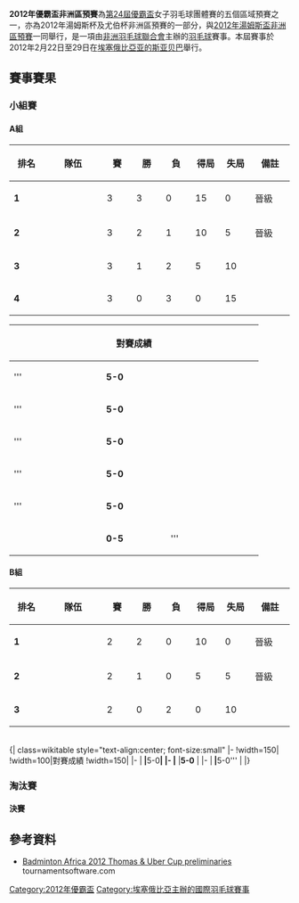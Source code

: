 {{noteTA|G1=Badminton}}
{{infobox badminton event
|name           = 2012年優霸盃<br/>非洲區預賽
|image          = 
|size           = 
|caption        = 
|dates          = 2012年2月22日－2月29日
|number_edition = 
|level          =
|prize_money    =
|location       = {{ETH}}[[亚的斯亚贝巴|亚的斯亚贝巴]]
|venue          = 
}}
'''2012年優霸盃非洲區預賽'''為[[2012年優霸盃|第24屆優霸盃]]女子羽毛球團體賽的五個區域預賽之一，亦為2012年湯姆斯杯及尤伯杯非洲區預賽的一部分，與[[2012年湯姆斯盃非洲區預賽|2012年湯姆斯盃非洲區預賽]]一同舉行，是一項由[[非洲羽毛球聯合會|非洲羽毛球聯合會]]主辦的[[羽毛球|羽毛球]]賽事。本屆賽事於2012年2月22日至29日在[[埃塞俄比亞|埃塞俄比亞]][[亚的斯亚贝巴|亚的斯亚贝巴]]舉行。

==賽事賽果==
===小組賽===
{{col-begin}}
{{col-2}}
====A組====
{| class=wikitable style="text-align:center; font-size:small" 
!width=50|排名
!width=100|隊伍
!width=40|賽
!width=40|勝
!width=40|負
!width=40|得局
!width=40|失局
!width=60|備註
|-bgcolor=ccffcc
|'''1'''||style="text-align:left"|{{bat|RSA}}||3||3||0||15||0||晉級
|-bgcolor=ccffcc
|'''2'''||style="text-align:left"|{{bat|MRI}}||3||2||1||10||5||晉級
|-bgcolor=ffcccc
|'''3'''||style="text-align:left"|{{bat|UGA}}||3||1||2||5||10||
|-bgcolor=ffcccc
|'''4'''||style="text-align:left"|{{bat|ETH}}||3||0||3||0||15||
|}

{| class=wikitable style="text-align:center; font-size:small" 
|-
!width=150|
!width=100|對賽成績
!width=150|
|-
|'''{{bat|RSA}}
|'''5-0'''
|{{bat|UGA}}
|-
|'''{{bat|MRI}}
|'''5-0'''
|{{bat|ETH}}
|-
|'''{{bat|MRI}}
|'''5-0'''
|{{bat|UGA}}
|-
|'''{{bat|RSA}}
|'''5-0'''
|{{bat|ETH}}
|-
|'''{{bat|RSA}}
|'''5-0'''
|{{bat|MRI}}
|-
|{{bat|ETH}}
|'''0-5'''
|'''{{bat|UGA}}
|}
{{col-2}}
====B組====
{| class=wikitable style="text-align:center; font-size:small" 
!width=50|排名
!width=100|隊伍
!width=40|賽
!width=40|勝
!width=40|負
!width=40|得局
!width=40|失局
!width=60|備註
|-bgcolor=ccffcc
|'''1'''||style="text-align:left"|{{bat|NGA}}||2||2||0||10||0||晉級
|-bgcolor=ccffcc
|'''2'''||style="text-align:left"|{{bat|EGY}}||2||1||0||5||5||晉級
|-bgcolor=ffcccc
|'''3'''||style="text-align:left"|{{bat|MAR}}||2||0||2||0||10||
|}
<br/>
{| class=wikitable style="text-align:center; font-size:small" 
|-
!width=150|
!width=100|對賽成績
!width=150|
|-
|'''{{bat|NGA}}
|'''5-0'''
|{{bat|EGY}}
|-
|'''{{bat|NGA}}
|'''5-0'''
|{{bat|MAR}}
|-
|'''{{bat|EGY}}
|'''5-0'''
|{{bat|MAR}}
|}
{{col-end}}

===淘汰賽===
{{col-begin}}
{{col-2}}
{{Round4
<!--準決賽-->
|2012年2月23日 08:30|'''{{bat|RSA}}'''|'''3'''|{{bat|EGY}}|0
|2012年2月23日 14:00|{{bat|MRI}}|2|'''{{bat|NGA}}'''|'''3'''
<!--決賽-->
|2012年2月25日 09:00|'''{{bat|RSA}}'''|'''3'''|{{bat|NGA}}|1}}
{{col-2}}
====決賽====
{{Badmintonbox
|team1=RSA
|team2=NGA
|venue=
|date=[http://www.tournamentsoftware.com/sport/teammatch.aspx?id=96222A20-F08D-47DB-9E9A-1833351C6C3A&match=160 2012年2月25日 09:00]
|score1=3
|score2=1
|R1match=女單
|R1={{BadmintonMatch|T1P1=[[凯里-李尔·哈林顿|凯里-李尔·哈林顿]] |21 |20 |16 |T2P1=[[Ofodile_Gabriel_Grace|Ofodile Gabriel Grace]] |10 |22 |21 }}
|R2match=女單
|R2={{BadmintonMatch|T1P1=[[斯特西·杜贝尔|斯特西·杜贝尔]] |22 |21 | |T2P1=[[Ideh_Funaya_Susan|Ideh Funaya Susan]] |20 |19 | }}
|R3match=女單
|R3={{BadmintonMatch|T1P1=[[安娜里·维尔容|安娜里·维尔容]] |21 |23 | |T2P1=[[Atolagbe_Tosin|Atolagbe Tosin]] |13 |21 | }}
|R4match=女雙
|R4={{BadmintonMatch|T1P1=[[米歇尔·克莱尔·爱德华兹|米歇尔·克莱尔·爱德华兹]] |T1P2=[[安娜里·维尔容|安娜里·维尔容]] |11 |21 |21 |T2P1=[[Ideh_Funaya_Susan|Ideh Funaya Susan]] |T2P2=[[Daniel_Grace|Daniel Grace]] |21 |12 |9}}
|R5match=女雙
|R5={{BadmintonMatch|T1P1=[[斯特西·杜贝尔|斯特西·杜贝尔]] |T1P2=[[Butler-Emmett_Michelle|Butler-Emmett Michelle]] | | | |T2P1=[[Atolagbe_Tosin|Atolagbe Tosin]] |T2P2=[[Azeeze_Titilayo_Fatima|Azeeze Titilayo Fatima]] | | |np= }}
}}
{{col-end}}

==參考資料==
{{reflist}}
*[http://www.tournamentsoftware.com/sport/tournament.aspx?id=96222A20-F08D-47DB-9E9A-1833351C6C3A Badminton Africa 2012 Thomas & Uber Cup preliminaries]{{Wayback|url=http://www.tournamentsoftware.com/sport/tournament.aspx?id=96222A20-F08D-47DB-9E9A-1833351C6C3A |date=20190129131057 }} tournamentsoftware.com {{en}}

[[Category:2012年優霸盃|Category:2012年優霸盃]]
[[Category:埃塞俄比亞主辦的國際羽毛球賽事|Category:埃塞俄比亞主辦的國際羽毛球賽事]]